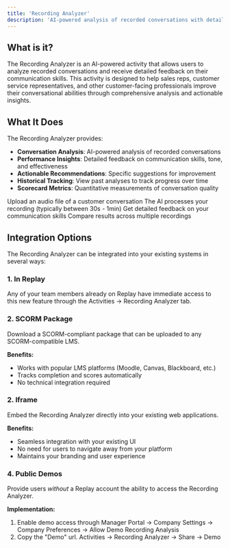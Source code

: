 ```yaml
---
title: 'Recording Analyzer'
description: 'AI-powered analysis of recorded conversations with detailed feedback'
---
```


## What is it?

The Recording Analyzer is an AI-powered activity that allows users to analyze recorded conversations and receive detailed feedback on their communication skills. This activity is designed to help sales reps, customer service representatives, and other customer-facing professionals improve their conversational abilities through comprehensive analysis and actionable insights.

## What It Does

The Recording Analyzer provides:

- **Conversation Analysis**: AI-powered analysis of recorded conversations
- **Performance Insights**: Detailed feedback on communication skills, tone, and effectiveness
- **Actionable Recommendations**: Specific suggestions for improvement
- **Historical Tracking**: View past analyses to track progress over time
- **Scorecard Metrics**: Quantitative measurements of conversation quality

<Steps>
  <Step title="Upload a Recording">
    Upload an audio file of a customer conversation
  </Step>

  <Step title="Wait for Analysis">
    The AI processes your recording (typically between 30s - 1min)
  </Step>

  <Step title="Review Results">
    Get detailed feedback on your communication skills
  </Step>

  <Step title="Track Progress">
    Compare results across multiple recordings
  </Step>
</Steps>

## Integration Options

The Recording Analyzer can be integrated into your existing systems in several ways:

### 1. In Replay

Any of your team members already on Replay have immediate access to this new feature through the Activities -> Recording Analyzer tab.

### 2. SCORM Package

Download a SCORM-compliant package that can be uploaded to any SCORM-compatible LMS.

**Benefits:**
- Works with popular LMS platforms (Moodle, Canvas, Blackboard, etc.)
- Tracks completion and scores automatically
- No technical integration required

### 2. Iframe

Embed the Recording Analyzer directly into your existing web applications.

**Benefits:**
- Seamless integration with your existing UI
- No need for users to navigate away from your platform
- Maintains your branding and user experience

### 4. Public Demos

Provide users _without_ a Replay account the ability to access the Recording Analyzer.

**Implementation:**
1. Enable demo access through Manager Portal -> Company Settings -> Company Preferences -> Allow Demo Recording Analysis
2. Copy the "Demo" url. Activities -> Recording Analyzer -> Share -> Demo

